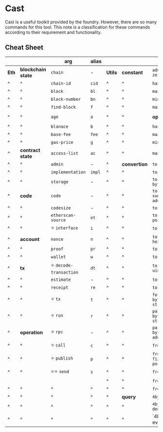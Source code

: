 # Cast

Cast is a useful toolkit provided by the foundry. However, there are so many commands for this tool. This note is a classification for these commands according to their requirement and functionality.

## Cheat Sheet

|   |   | arg | alias |     |     | arg | alias |
|---|---|---|---|---|---|---|---|
| **Eth** | **blockchain state** | `chain` | - |**Utils**| **constant** |`address-zero` |`az`|
|^|^|`chain-id`|`cid`|^|^|`hash-zero`    |`hz`|
|^|^|`block`|`bl`|^|^|`max-int`      |`maxi`|
|^|^|`block-number`|`bn`|^|^|`min-int`      |`mini`|
|^|^|`find-block`|`f`|^|^|`max-uint`     |`maxu`|
|^|^|`age`|`a`|^|^| **operation** |`address-zero` |`az`|
|^|^|`blanace`|`b`|^|^|`hash-zero`    |`hz`|
|^|^|`base-fee`|`fee`|^|^|`max-int`      |`maxi`|
|^|^|`gas-price`|`g`|^|^|`min-int`      |`mini`|
|^|**contract state**|`access-list`|`ac`|^|^|`max-uint`     |`maxu`|
|^|^|`admin`|-|^| **convertion** |`to-ascii`|`2as` |
|^|^|`implementation`|`impl`|^|^|`to-base`| -|
|^|^|`storage`|-|^|^|`to-bytes32`| -|
|^|**code**|`code`|-|^|^|`to-check-sum-address`|`ta`|
|^|^|`codesize`|-|^|^|`to-dec`|-|
|^|^|`etherscan-source`|`et`|^|^|`to-fixed-point`|-|
|^|^|⭐ `interface`|`i`|^|^|`to-hex`| - |
|^|**account**|`nonce`|`n`|^|^|`to-hexdata`| - |
|^|^|`proof`|`pr`|^|^|`to-int256`| - |
|^|^|`wallet`|`w`|^|^|`to-rlp`| - |
|^|**tx**|⭐ `decode-transaction`|`dt`|^|^|`to-uint256`| - |
|^|^|`estimate`|-|^|^|`to-unit`| - |
|^|^|`receipt`|`re`|^|^|`to-wei`| `2w` |
|^|^|⭐ `tx`|`t`|^|^|`format-bytes32-string`| - |
|^|^|⭐ `run`|`r`|^|^|`parse-bytes32-string`| - |
|^|**operation**|⭐ `rpc`|-|^|^|`parse-bytes32-address`| - |
|^|^|⭐ `call`|`c`|^|^|`from-bin`              | - |
|^|^|⭐ `publish`|`p`|^|^|`from-fixed-point`      | - |
|^|^|⭐⭐ `send`|`s`|^|^|`from-rlp`              | - |
|||||^|^|`from-utf8`             | - |
|^|^|^|^|^|^|`from-wei`              | - |
|^|^|^|^|^|**query**|`4byte`|`4`|
|^|^|^|^|^|^|`4byte-deoode`|`4d`|
|^|^|^|^|^|^|`4byte-event|^|^|^|^`|`4e`|